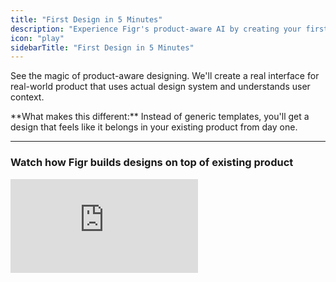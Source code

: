 ```yaml
---
title: "First Design in 5 Minutes"
description: "Experience Figr's product-aware AI by creating your first design in just 5 minutes."
icon: "play"
sidebarTitle: "First Design in 5 Minutes"
---
```


See the magic of product-aware designing. We'll create a real interface for real-world product that uses actual design system and understands user context.

<Check>
  **What makes this different:** Instead of generic templates, you'll get a design that feels like it belongs in your existing product from day one.
</Check>

---

### Watch how Figr builds designs on top of existing product

<iframe src="https://www.youtube.com/embed/bT7uca8fzFU" title="YouTube video player" frameborder="0" className="w-full aspect-video rounded-xl" allow="accelerometer; autoplay; clipboard-write; encrypted-media; gyroscope; picture-in-picture; web-share" allowfullscreen />

## What you'll see

This video shows two examples: simplifying Calendly's event setup flow and building a GitHub code review interface. You'll see how Figr understands your product deeply before designing anything.

---

## 1. Understanding your product

Figr doesn't just generate screens. **It learns your product first.**

### What you can share

Drop in anything that helps Figr understand what you're building:

- **Screen recordings** - Show how your product works. Figr watches every frame and listens to your explanation
- **Analytics** - Upload CSVs or screenshots of user behavior, conversion funnels, or feature usage
- **Images** - Screenshots of existing flows, competitor apps, or rough sketches
- **Figma links** - Your current designs, so Figr knows what already exists

### What Figr does with it

It maps user journeys. Spots friction points. Asks clarifying questions before jumping to solutions.

**This is the difference.** Most AI tools skip straight to designs. Figr builds context first.

---

## 2. Set up your design system

When you have a design system, Figr uses it. Every token, every component, every rule.

### How it works

Figr maps your entire design language:

- Colors, spacing, typography tokens
- Component libraries and their variants
- Usage patterns and constraints

### Getting started

Want to set this up? Email us at [**hi@figr.design**](mailto:hi@figr.design)

We'll help you connect your design system so every output is production-ready from day one.

---

## 3. Iterate and export to Figma

Figr keeps all your iterations on one canvas. Zoom out to compare. Zoom in to refine.

### Make changes

Click any element to edit. Add components. Adjust layouts. Request variations. You're in control of what gets built and when.

### Take it to Figma

One click exports everything to Figma—layer by layer, properly structured, ready to hand off.

Open the Figr plugin in Figma, paste your design, and you're done.

---

## Start designing

<Card title="Open a new canvas" icon="plus" href="https://app.figr.design/">
  Show Figr your product and start building
</Card>

---

<Card title="Ready for Advanced Workflows?" icon="graduation-cap">
  Learn how to go from PRD to production-ready designs with comprehensive product context.

  [PRD to Design Tutorial →](/getting-started/tutorial/prd-to-designing)
</Card>
